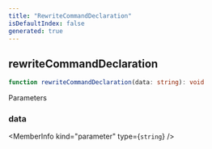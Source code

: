 ```yaml
---
title: "RewriteCommandDeclaration"
isDefaultIndex: false
generated: true
---
```



<!-- This file was generated from the CommandKit source. Do not modify. Instead, re-run the "docgen" script -->


## rewriteCommandDeclaration

<GenerationInfo sourceFile="packages/commandkit/src/utils/types-package.ts" sourceLine="47" packageName="commandkit" />



```ts title="Signature"
function rewriteCommandDeclaration(data: string): void
```
Parameters

### data

<MemberInfo kind="parameter" type={`string`} />

